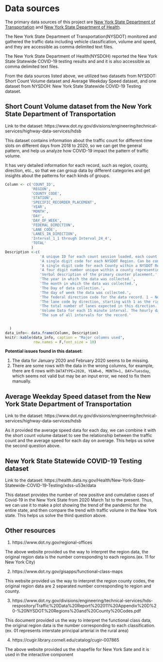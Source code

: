 # Data sources


The primary data sources of this project are [New York State Department of Transportation](https://www.dot.ny.gov/index) and [New York State Department of Health](https://www.health.ny.gov/). 

The New York State Department of Transportation(NYSDOT) monitored and gathered the traffic data including vehicle classification, volume and speed, and they are accessible as comma delimited text files.

The New York State Department of Health(NYSDOH) reported the New York State Statewide COVID-19 testing results and and it is also accessible as comma delimited text files.


From the data sources listed above, we utilized two datasets from NYSDOT: Short Count Volume dataset and Average Weekday Speed dataset, and one dataset from NYSDOH: New York State Statewide COVID-19 Testing dataset.



## Short Count Volume dataset from the New York State Department of Transportation

Link to the dataset: https://www.dot.ny.gov/divisions/engineering/technical-services/highway-data-services/hdsb


This dataset contains information about the traffic count for different time slots on different days from 2018 to 2020, so we can get the general pattern, and help us analyze how COVID-19 impact the pattern of traffic volume.

It has very detailed information for each record, such as region, county, direction, etc., so that we can group data by different categories and get insights about the patterns for each kinds of groups.

```r
Column <- c('COUNT_ID', 
            'REGION',
            'COUNTY_CODE',
            'STATION',
            'SPECIFIC_RECORDER_PLACEMENT',
            'YEAR',
            'MONTH',
            'DAY',
            'DAY_OF_WEEK',
            'FEDERAL_DIRECTION',
            'LANE_CODE',
            'LANES_IN_DIRECTION',
            'Interval_1_1 through Interval_24_4',
            'TOTAL'
            )
Description <-c(
                'A unique ID for each count session loaded, each count has one Count_ID for all data types.',
                'A single digit code for each NYSDOT Region. Can be concatenated with County_Code and Station number to create a unique ID',
                'A single digit code for each County within a NYSDOT Region. Can be concatenated with Region_Code and Station number to create a unique ID',
                'A four digit number unique within a county representing a specific segment of road for traffic counting purposes. Can be concatenated with Region_Code and County_Code to create a unique ID.',
                'Verbal description of the primary counter placement.',
                'The year in which the data was collected.',
                'The month in which the data was collected.',
                'The Day of data collection.',
                'The day of week the data was collected.',
                'The federal direction code for the data record. 1 – North, 3 – East, 5 – South, 7 – West, 9 – North/South Combined, 0 – East/West combined',
                'The lane code by direction, starting with 1 as the rightmost lane.',
                'The total number of lanes expected in this direction.',
                'Volume Data for each 15 minute interval. The hourly data will be represented in intervals 1_1, 2_1, etc.',
                'The sum of all intervals for the record.'
              

  )
data_info<- data.frame(Column, Description)
knitr::kable(data_info, caption = "Major columns used",
             row.names = F,font_size = 10)
```
 
**Potential issues found in this dataset:**

1. The data for January 2020 and February 2020 seems to be missing.
2. There are some rows with the data in the wrong columns, for example, there are 6 rows with `DATATYPE=2020, YEAR=6, MONTH=1, DAY=Tuesday`, which seems not valid but may be an input error, we need to fix them manually.

 
##	Average Weekday Speed dataset from the New York State Department of Transportation 

Link to the dataset: https://www.dot.ny.gov/divisions/engineering/technical-services/highway-data-services/hdsb

As it provided the average speed data for each day, we can combine it with the short count volume dataset to see the relationship between the traffic count and the average speed for each day on average. This helps us solve the second question above.

##	New York State Statewide COVID-19 Testing dataset

Link to the dataset: https://health.data.ny.gov/Health/New-York-State-Statewide-COVID-19-Testing/xdss-u53e/data

This dataset provides the number of new positive and cumulative cases of Covid-19 in the New York State from 2020 March 1st to the present. Thus, we can use it to make a plot showing the trend of the pandemic for the entire state, and then compare the trend with traffic volume in the New York state. This helps us solve the third question above.


## Other resources
1. https://www.dot.ny.gov/regional-offices

The above website provided us the way to interpret the region data, the original region data is the number corresponding to each regions.(ex. 11 for New York City)

2. https://www.dot.ny.gov/gisapps/functional-class-maps

This website provided us the way to interpret the region county codes, the original region data are 2 separated number corresponding to region and county.

3. https://www.dot.ny.gov/divisions/engineering/technical-services/hds-respository/Traffic%20Data%20Report%202011%20Appendix%20D%20-%20NYSDOT%20Regions%20and%20County%20Codes.pdf

This document provided us the way to interpret the functional class data, the original region data is the number corresponding to each classification.(ex. 01 represents interstate principal arterial in the rural area)

4. https://cugir.library.cornell.edu/catalog/cugir-007865

The above website provided us the shapefile for New York Sate and it is used in the interactive component


